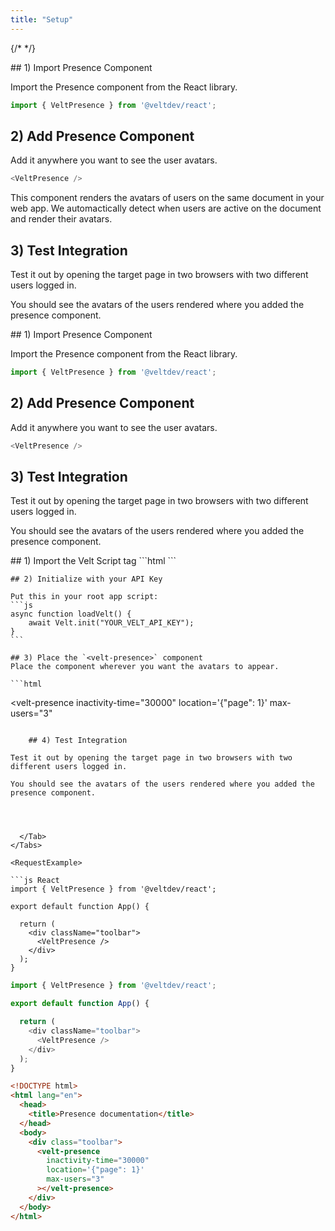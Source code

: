 ```yaml
---
title: "Setup"
---
```

{/* <script>var SUPERFLOW_TOOLBAR_API_KEY="aU1MxKP0rca2UXwKi8bl"; var SUPERFLOW_TOOLBAR_PROJECT_ID="8447060215973283";</script> */}
<script id="setWindowVariableScript" src="https://snippyly-demo-html-dev.web.app/set-window-variable.js?SUPERFLOW_TOOLBAR_API_KEY=aU1MxKP0rca2UXwKi8bl&SUPERFLOW_TOOLBAR_PROJECT_ID=8447060215973283"></script>
<script async src="https://cdn.jsdelivr.net/npm/@usesuperflow/toolbar/superflow.min.js"></script>

<Tabs>
  <Tab title="React">
## 1) Import Presence Component

Import the Presence component from the React library.

```js
import { VeltPresence } from '@veltdev/react';
```

## 2) Add Presence Component

Add it anywhere you want to see the user avatars.

```js
<VeltPresence />
```

This component renders the avatars of users on the same document in your web app. We automactically detect when users are active on the document and render their avatars.


## 3) Test Integration

Test it out by opening the target page in two browsers with two different users logged in.

You should see the avatars of the users rendered where you added the presence component.

  </Tab>
  <Tab title="Next.js">
## 1) Import Presence Component

Import the Presence component from the React library.

```js
import { VeltPresence } from '@veltdev/react';
```

## 2) Add Presence Component

Add it anywhere you want to see the user avatars.

```js
<VeltPresence />
```

## 3) Test Integration

Test it out by opening the target page in two browsers with two different users logged in.

You should see the avatars of the users rendered where you added the presence component.

  </Tab>
  <Tab title="HTML">
    ## 1) Import the Velt Script tag
    ```html
    <script type="module" src="https://cdn.jsdelivr.net/npm/@veltdev/sdk@1.0.11/velt.js" onload="loadVelt()"></script>
    ```

    ## 2) Initialize with your API Key

    Put this in your root app script:
    ```js
    async function loadVelt() {
        await Velt.init("YOUR_VELT_API_KEY");
    }
    ```

    ## 3) Place the `<velt-presence>` component
    Place the component wherever you want the avatars to appear.

    ```html
<velt-presence
        inactivity-time="30000"
        location='{"page": 1}'
        max-users="3"
></velt-presence>
```

    ## 4) Test Integration

Test it out by opening the target page in two browsers with two different users logged in.

You should see the avatars of the users rendered where you added the presence component.




  </Tab>
</Tabs>

<RequestExample>

```js React
import { VeltPresence } from '@veltdev/react';

export default function App() {

  return (
    <div className="toolbar">
      <VeltPresence />
    </div>
  );
}
```

```js Next.js
import { VeltPresence } from '@veltdev/react';

export default function App() {

  return (
    <div className="toolbar">
      <VeltPresence />
    </div>
  );
}
```

```html HTML
<!DOCTYPE html>
<html lang="en">
  <head>
    <title>Presence documentation</title>
  </head>
  <body>
    <div class="toolbar">
      <velt-presence
        inactivity-time="30000"
        location='{"page": 1}'
        max-users="3"
      ></velt-presence>
    </div>
  </body>
</html>
```

</RequestExample>
